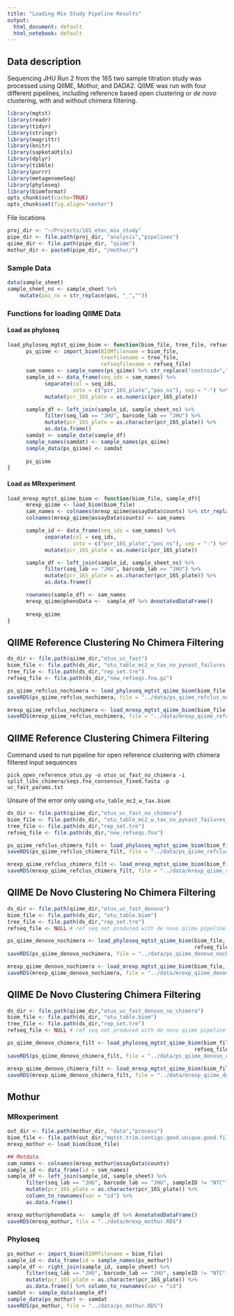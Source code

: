 ```yaml
---
title: "Loading Mix Study Pipeline Results"
output:
  html_document: default
  html_notebook: default
---
```


## Data description
Sequencing JHU Run 2 from the 16S two sample titration study was processed using QIIME, Mothur, and DADA2. QIIME was run with four different pipelines, including reference based open clustering or _de novo_ clustering, with and without chimera filtering.


```r
library(mgtst)
library(readr)
library(tidyr)
library(stringr)
library(magrittr)
library(knitr)
library(sapkotaUtils)
library(dplyr)
library(tibble)
library(purrr)
library(metagenomeSeq)
library(phyloseq)
library(biomformat)
opts_chunk$set(cache=TRUE)
opts_chunk$set(fig.align="center")
```

File locations
```r
proj_dir <- "~/Projects/16S_etec_mix_study"
pipe_dir <- file.path(proj_dir, "analysis","pipelines")
qiime_dir <- file.path(pipe_dir, "qiime")
mothur_dir <- paste0(pipe_dir, "/mothur/")
```

### Sample Data 
```r
data(sample_sheet)
sample_sheet_ns <- sample_sheet %>% 
    mutate(pos_ns = str_replace(pos, "_",""))
```


### Functions for loading QIIME Data
#### Load as phyloseq
```r
load_phyloseq_mgtst_qiime_biom <- function(biom_file, tree_file, refseq_file, sample_sheet_ns){
      ps_qiime <- import_biom(BIOMfilename = biom_file,
                              treefilename = tree_file,
                              refseqfilename = refseq_file)
      sam_names <- sample_names(ps_qiime) %>% str_replace("centroid=","")
      sample_id <- data_frame(seq_ids = sam_names) %>%
            separate(col = seq_ids, 
                     into = c("pcr_16S_plate","pos_ns"), sep = "-") %>%
            mutate(pcr_16S_plate = as.numeric(pcr_16S_plate))

      sample_df <- left_join(sample_id, sample_sheet_ns) %>%
            filter(seq_lab == "JHU", barcode_lab == "JHU") %>%
            mutate(pcr_16S_plate = as.character(pcr_16S_plate)) %>% 
            as.data.frame()
      samdat <- sample_data(sample_df)
      sample_names(samdat) <- sample_names(ps_qiime)
      sample_data(ps_qiime) <- samdat
      
      ps_qiime
}
```

#### Load as MRexperiment
```r
load_mrexp_mgtst_qiime_biom <- function(biom_file, sample_df){
      mrexp_qiime <- load_biom(biom_file)
      sam_names <- colnames(mrexp_qiime@assayData$counts) %>% str_replace("centroid=","")
      colnames(mrexp_qiime@assayData$counts) <- sam_names

      sample_id <- data_frame(seq_ids = sam_names) %>%
            separate(col = seq_ids, 
                     into = c("pcr_16S_plate","pos_ns"), sep = "-") %>%
            mutate(pcr_16S_plate = as.numeric(pcr_16S_plate))

      sample_df <- left_join(sample_id, sample_sheet_ns) %>%
            filter(seq_lab == "JHU", barcode_lab == "JHU") %>%
            mutate(pcr_16S_plate = as.character(pcr_16S_plate)) %>% 
            as.data.frame()

      rownames(sample_df) <- sam_names
      mrexp_qiime@phenoData <-  sample_df %>% AnnotatedDataFrame()
      
      mrexp_qiime
}
```

## QIIME Reference Clustering No Chimera Filtering
```r
ds_dir <- file.path(qiime_dir,"otus_uc_fast")
biom_file <- file.path(ds_dir, "otu_table_mc2_w_tax_no_pynast_failures.biom") 
tree_file <- file.path(ds_dir,"rep_set.tre")
refseq_file <- file.path(ds_dir,"new_refseqs.fna.gz")
```

```r
ps_qiime_refclus_nochimera <- load_phyloseq_mgtst_qiime_biom(biom_file,tree_file, refseq_file, sample_sheet_ns)
saveRDS(ps_qiime_refclus_nochimera, file = "../data/ps_qiime_refclus_nochimera.RDS")
```

```r
mrexp_qiime_refclus_nochimera <- load_mrexp_mgtst_qiime_biom(biom_file, sample_sheet_ns)
saveRDS(mrexp_qiime_refclus_nochimera, file = "../data/mrexp_qiime_refclus_nochimera.RDS")
```

## QIIME Reference Clustering Chimera Filtering
Command used to run pipeline for open reference clustering with chimera filtered input sequences

```
pick_open_reference_otus.py -o otus_uc_fast_no_chimera -i split_libs_chimera/seqs.fna_consensus_fixed.fasta -p uc_fast_params.txt
```
Unsure of the error only using `otu_table_mc2_w_tax.biom`

```r
ds_dir <- file.path(qiime_dir,"otus_uc_fast_no_chimera")
biom_file <- file.path(ds_dir, "otu_table_mc2_w_tax_no_pynast_failures_json.biom") 
tree_file <- file.path(ds_dir,"rep_set.tre")
refseq_file <- file.path(ds_dir,"new_refseqs.fna")
```

```r
ps_qiime_refclus_chimera_filt <- load_phyloseq_mgtst_qiime_biom(biom_file,tree_file, refseq_file, sample_sheet_ns)
saveRDS(ps_qiime_refclus_chimera_filt, file = "../data/ps_qiime_refclus_chimera_filt.RDS")
```


```r
mrexp_qiime_refclus_chimera_filt <- load_mrexp_mgtst_qiime_biom(biom_file, sample_sheet_ns)
saveRDS(mrexp_qiime_refclus_chimera_filt, file = "../data/mrexp_qiime_refclus_chimera_filt.RDS")
```

## QIIME De Novo Clustering No Chimera Filtering
```r
ds_dir <- file.path(qiime_dir,"otus_uc_fast_denovo")
biom_file <- file.path(ds_dir, "otu_table.biom") 
tree_file <- file.path(ds_dir,"rep_set.tre")
refseq_file <- NULL # ref seq not produced with de novo qiime pipeline
```

```r
ps_qiime_denovo_nochimera <- load_phyloseq_mgtst_qiime_biom(biom_file, tree_file, 
                                                            refseq_file, sample_sheet_ns)
saveRDS(ps_qiime_denovo_nochimera, file = "../data/ps_qiime_denovo_nochimera.RDS")
```


```r
mrexp_qiime_denovo_nochimera <- load_mrexp_mgtst_qiime_biom(biom_file, sample_sheet_ns)
saveRDS(mrexp_qiime_denovo_nochimera, file = "../data/mrexp_qiime_denovo_nochimera.RDS")
```


## QIIME De Novo Clustering Chimera Filtering
```r
ds_dir <- file.path(qiime_dir,"otus_uc_fast_denovo_no_chimera")
biom_file <- file.path(ds_dir, "otu_table.biom") 
tree_file <- file.path(ds_dir,"rep_set.tre")
refseq_file <- NULL # ref seq not produced with de novo qiime pipeline
```

```r
ps_qiime_denovo_chimera_filt <- load_phyloseq_mgtst_qiime_biom(biom_file, tree_file, 
                                                            refseq_file, sample_sheet_ns)
saveRDS(ps_qiime_denovo_chimera_filt, file = "../data/ps_qiime_denovo_chimera_filt.RDS")
```


```r
mrexp_qiime_denovo_chimera_filt <- load_mrexp_mgtst_qiime_biom(biom_file, sample_sheet_ns)
saveRDS(mrexp_qiime_denovo_chimera_filt, file = "../data/mrexp_qiime_denovo_chimera_filt.RDS")
```


## Mothur
### MRexperiment
```r
out_dir <- file.path(mothur_dir, "data","process")
biom_file <- file.path(out_dir,"mgtst.trim.contigs.good.unique.good.filter.unique.precluster.pick.an.unique_list.0.03.biom")
mrexp_mothur <- load_biom(biom_file)

## Metdata
sam_names <- colnames(mrexp_mothur@assayData$counts)
sample_id <- data_frame(id = sam_names)
sample_df <- left_join(sample_id, sample_sheet) %>%
      filter(seq_lab == "JHU", barcode_lab == "JHU", sampleID != "NTC") %>%
      mutate(pcr_16S_plate = as.character(pcr_16S_plate)) %>% 
      column_to_rownames(var = "id") %>% 
      as.data.frame()

mrexp_mothur@phenoData <-  sample_df %>% AnnotatedDataFrame()
saveRDS(mrexp_mothur, file = "../data/mrexp_mothur.RDS")
```


### Phyloseq
```r
ps_mothur <- import_biom(BIOMfilename = biom_file)
sample_id <- data_frame(id = sample_names(ps_mothur))
sample_df <- right_join(sample_id, sample_sheet) %>%
      filter(seq_lab == "JHU", barcode_lab == "JHU", sampleID != "NTC") %>% 
      mutate(pcr_16S_plate = as.character(pcr_16S_plate)) %>% 
      as.data.frame() %>% column_to_rownames(var = "id")
samdat <- sample_data(sample_df)
sample_data(ps_mothur) <- samdat
saveRDS(ps_mothur, file = "../data/ps_mothur.RDS")
```

